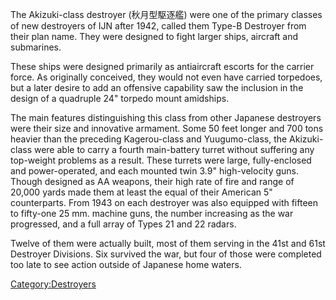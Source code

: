 The Akizuki-class destroyer (秋月型駆逐艦) were one of the primary classes of new destroyers of IJN after 1942, called them Type-B Destroyer from their plan name. They were designed to fight larger ships, aircraft and submarines.

These ships were designed primarily as antiaircraft escorts for the carrier force. As originally conceived, they would not even have carried torpedoes, but a later desire to add an offensive capability saw the inclusion in the design of a quadruple 24" torpedo mount amidships.

The main features distinguishing this class from other Japanese destroyers were their size and innovative armament. Some 50 feet longer and 700 tons heavier than the preceding Kagerou-class and Yuugumo-class, the Akizuki-class were able to carry a fourth main-battery turret without suffering any top-weight problems as a result. These turrets were large, fully-enclosed and power-operated, and each mounted twin 3.9" high-velocity guns. Though designed as AA weapons, their high rate of fire and range of 20,000 yards made them at least the equal of their American 5" counterparts. From 1943 on each destroyer was also equipped with fifteen to fifty-one 25 mm. machine guns, the number increasing as the war progressed, and a full array of Types 21 and 22 radars.

Twelve of them were actually built, most of them serving in the 41st and 61st Destroyer Divisions. Six survived the war, but four of those were completed too late to see action outside of Japanese home waters.
[[Category:Destroyers]]